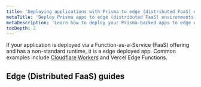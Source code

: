 ```yaml
---
title: 'Deploying applications with Prisma to edge (distributed FaaS) environments'
metaTitle: 'Deploy Prisma apps to edge (distributed FaaS) environments'
metaDescription: 'Learn how to deploy your Prisma-backed apps to edge environments like Cloudflare Workers or Vercel Edge Functions'
tocDepth: 2
---
```


<TopBlock>

If your application is deployed via a Function-as-a-Service (FaaS) offering and has a non-standard runtime, it is a edge deployed app. Common examples include [Cloudflare Workers](./deploying-to-cloudflare-workers) and Vercel Edge Functions.

</TopBlock>

## Edge (Distributed FaaS) guides

<Subsections />
